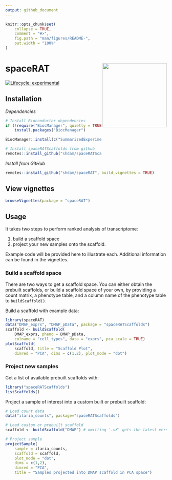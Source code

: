 ```yaml
---
output: github_document
---
```


<!-- README.md is generated from README.Rmd. Please edit that file -->

```r
knitr::opts_chunk$set(
    collapse = TRUE,
    comment = "#>",
    fig.path = "man/figures/README-",
    out.width = "100%"
)
```
# spaceRAT <img src="inst/spaceRAT.png" width="200" align="right" />

<!-- badges: start -->
[![Lifecycle: experimental](https://img.shields.io/badge/lifecycle-experimental-orange.svg)](https://www.tidyverse.org/lifecycle/#experimental)
<!-- badges: end -->

## Installation

*Dependencies*

```r
# Install Bioconductor dependencies
if (!require("BiocManager", quietly = TRUE))
    install.packages("BiocManager")

BiocManager::install(c("SummarizedExperiment", "S4Vectors"))

# Install spaceRATScaffolds from github
remotes::install_github("shdam/spaceRATScaffolds", build_vignettes = TRUE)
```


*Install from GitHub*
``` r
remotes::install_github("shdam/spaceRAT", build_vignettes = TRUE)
```

## View vignettes

``` r
browseVignettes(package = "spaceRAT")
```

## Usage

It takes two steps to perform ranked analysis of transcriptome:

1. build a scaffold space
2. project your new samples onto the scaffold. 

Example code will be provided here to illustrate each.
Additional information can be found in the vignettes.

### Build a scaffold space

There are two ways to get a scaffold space.
You can either obtain the prebuilt scaffolds, or build a
scaffold space of your own, by providing a count matrix,
a phenotype table, and a column name of the phenotype table
to `buildScaffold()`.  
  
Build a scaffold with example data:
```r
library(spaceRAT)
data("DMAP_exprs", "DMAP_pData", package = "spaceRATScaffolds")
scaffold <- buildScaffold(
    DMAP_exprs, pheno = DMAP_pData,
    colname = "cell_types", data = "exprs", pca_scale = TRUE)
plotScaffold(
    scaffold, title = "Scaffold Plot",
    dimred = "PCA", dims = c(1,2), plot_mode = "dot")
```


### Project new samples

Get a list of available prebuilt scaffolds with:

```r
library("spaceRATScaffolds")
listScaffolds()
```

Project a sample of interest into a custom built or prebuilt scaffold:

```r
# Load count data
data("ilaria_counts", package="spaceRATScaffolds")

# Load custom or prebuilt scaffold
scaffold <- buildScaffold("DMAP") # omitting '.vX' gets the latest version

# Project sample
projectSample(
    sample = ilaria_counts,
    scaffold = scaffold, 
    plot_mode = "dot",
    dims = c(1,2),
    dimred = "PCA",
    title = "Samples projected into DMAP scaffold in PCA space")

```

